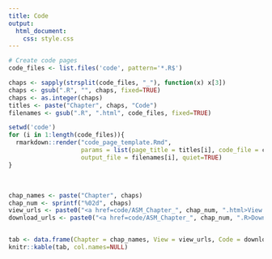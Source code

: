 ```yaml
---
title: Code
output:
  html_document:
    css: style.css
---
```


```r
# Create code pages
code_files <- list.files('code', pattern='*.R$')

chaps <- sapply(strsplit(code_files, "_"), function(x) x[3])
chaps <- gsub(".R", "", chaps, fixed=TRUE)
chaps <- as.integer(chaps)
titles <- paste("Chapter", chaps, "Code")
filenames <- gsub(".R", ".html", code_files, fixed=TRUE)

setwd('code')
for (i in 1:length(code_files)){
  rmarkdown::render("code_page_template.Rmd",
                    params = list(page_title = titles[i], code_file = code_files[i]),
                    output_file = filenames[i], quiet=TRUE)
}
```

<br>

```r
chap_names <- paste("Chapter", chaps)
chap_num <- sprintf("%02d", chaps)
view_urls <- paste0("<a href=code/ASM_Chapter_", chap_num, ".html>View code</a>")
download_urls <- paste0("<a href=code/ASM_Chapter_", chap_num, ".R>Download code</a>")


tab <- data.frame(Chapter = chap_names, View = view_urls, Code = download_urls)
knitr::kable(tab, col.names=NULL)
```
